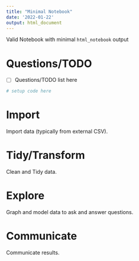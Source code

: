 ```yaml
---
title: "Minimal Notebook"
date: '2022-01-22'
output: html_document
---
```


Valid Notebook with minimal `html_notebook` output

# Questions/TODO

- [ ] Questions/TODO list here

```r
# setup code here
```

# Import

Import data (typically from external CSV).

# Tidy/Transform

Clean and Tidy data.

# Explore

Graph and model data to ask and answer questions.

# Communicate

Communicate results.
